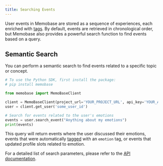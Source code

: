 ```yaml
---
title: Searching Events
---
```


User events in Memobase are stored as a sequence of experiences, each enriched with [tags](/features/event/event_tag). By default, events are retrieved in chronological order, but Memobase also provides a powerful search function to find events based on a query.

## Semantic Search

You can perform a semantic search to find events related to a specific topic or concept.

```python
# To use the Python SDK, first install the package:
# pip install memobase

from memobase import MemoBaseClient

client = MemoBaseClient(project_url='YOUR_PROJECT_URL', api_key='YOUR_API_KEY')
user = client.get_user('some_user_id')

# Search for events related to the user's emotions
events = user.search_event("Anything about my emotions")
print(events)
```

This query will return events where the user discussed their emotions, events that were automatically [tagged](/features/event/event_tag) with an `emotion` tag, or events that updated profile slots related to emotion.

For a detailed list of search parameters, please refer to the [API documentation](/api-reference/events/search_events).